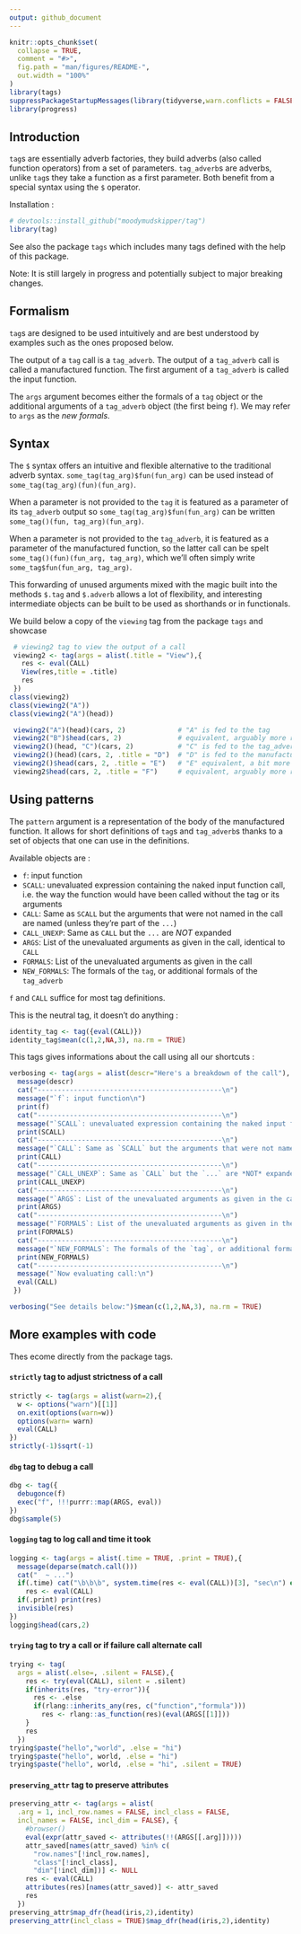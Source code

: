 ---
output: github_document
---

<!-- README.md is generated from README.Rmd. Please edit that file -->

```{r setup, include = FALSE}
knitr::opts_chunk$set(
  collapse = TRUE,
  comment = "#>",
  fig.path = "man/figures/README-",
  out.width = "100%"
)
library(tags)
suppressPackageStartupMessages(library(tidyverse,warn.conflicts = FALSE))
library(progress)
```

## Introduction

`tag`s are essentially adverb factories, they build adverbs (also called
function operators) from a set of parameters. `tag_adverb`s are adverbs,
unlike `tag`s they take a function as a first parameter.
Both benefit from a special syntax using the `$` operator.

Installation :

```{r}
# devtools::install_github("moodymudskipper/tag")
library(tag)
```

See also the package `tags` which includes many tags defined with the help of
this package.

Note: It is still largely in progress and potentially subject to major breaking changes.

## Formalism

`tag`s are designed to be used intuitively and are best understood by
examples such as the ones proposed below.

The output of a `tag` call is a `tag_adverb`. The output of a `tag_adverb`
call is called a manufactured function. The first argument of a `tag_adverb`
is called the input function.

The `args` argument becomes either the formals of a `tag` object or the
additional arguments of a `tag_adverb` object (the first being `f`). We
may refer to `args` as the *new formals*.

## Syntax

The `$` syntax offers an intuitive and flexible alternative to the traditional
adverb syntax. `some_tag(tag_arg)$fun(fun_arg)` can be used instead of
`some_tag(tag_arg)(fun)(fun_arg)`.

When a parameter is not provided to the `tag` it is featured as a parameter
of its `tag_adverb` output so `some_tag(tag_arg)$fun(fun_arg)` can be written
`some_tag()(fun, tag_arg)(fun_arg)`.

When a parameter is not provided to the `tag_adverb`, it is featured as a
parameter of the manufactured function, so the latter call can be spelt
`some_tag()(fun)(fun_arg, tag_arg)`, which we'll often simply write
`some_tag$fun(fun_arg, tag_arg)`.

This forwarding of unused arguments mixed with the magic built into the
methods `$.tag` and `$.adverb` allows a lot of flexibility, and interesting
intermediate objects can be built to be used as shorthands or in functionals.

We build below a copy of the `viewing` tag from the package `tags` and showcase

```{r}
 # viewing2 tag to view the output of a call
 viewing2 <- tag(args = alist(.title = "View"),{
   res <- eval(CALL)
   View(res,title = .title)
   res
 })
class(viewing2)
class(viewing2("A"))
class(viewing2("A")(head))
```

```{r, eval = FALSE}
 viewing2("A")(head)(cars, 2)             # "A" is fed to the tag
 viewing2("B")$head(cars, 2)              # equivalent, arguably more readable
 viewing2()(head, "C")(cars, 2)           # "C" is fed to the tag_adverb
 viewing2()(head)(cars, 2, .title = "D")  # "D" is fed to the manufactured function
 viewing2()$head(cars, 2, .title = "E")   # "E" equivalent, a bit more readable
 viewing2$head(cars, 2, .title = "F")     # equivalent, arguably more readable
```

## Using patterns

 The `pattern` argument is a representation of the body of the manufactured
 function. It allows for short definitions of `tag`s and `tag_adverb`s thanks
  to a set of objects that one can use in the definitions.

Available objects are :

- `f`: input function
- `SCALL`: unevaluated expression containing the naked input function call, i.e. the way the function would have been called without the tag or its arguments
- `CALL`: Same as `SCALL` but the arguments that were not named in the call are named (unless they're part of the `...`)
- `CALL_UNEXP`: Same as `CALL` but the `...` are *NOT* expanded
- `ARGS`: List of the unevaluated arguments as given in the call, identical to `CALL`
- `FORMALS`: List of the unevaluated arguments as given in the call
- `NEW_FORMALS`: The formals of the `tag`, or additional formals of the `tag_adverb`

 `f` and `CALL` suffice for most tag definitions.

This is the neutral tag, it doesn't do anything :


```{r}
identity_tag <- tag({eval(CALL)})
identity_tag$mean(c(1,2,NA,3), na.rm = TRUE)
```

This tags gives informations about the call using all our shortcuts :

```{r}
verbosing <- tag(args = alist(descr="Here's a breakdown of the call"), {
  message(descr)
  cat("----------------------------------------------\n")
  message("`f`: input function\n")
  print(f)
  cat("----------------------------------------------\n")
  message("`SCALL`: unevaluated expression containing the naked input function call\n")
  print(SCALL)
  cat("----------------------------------------------\n")
  message("`CALL`: Same as `SCALL` but the arguments that were not named in the call are named\n")
  print(CALL)
  cat("----------------------------------------------\n")
  message("`CALL_UNEXP`: Same as `CALL` but the `...` are *NOT* expanded\n")
  print(CALL_UNEXP)
  cat("----------------------------------------------\n")
  message("`ARGS`: List of the unevaluated arguments as given in the call, identical to `CALL`\n")
  print(ARGS)
  cat("----------------------------------------------\n")
  message("`FORMALS`: List of the unevaluated arguments as given in the call\n")
  print(FORMALS)
  cat("----------------------------------------------\n")
  message("`NEW_FORMALS`: The formals of the `tag`, or additional formals of the `tag_adverb`\n")
  print(NEW_FORMALS)
  cat("----------------------------------------------\n")
  message("`Now evaluating call:\n")
  eval(CALL)
 })

verbosing("See details below:")$mean(c(1,2,NA,3), na.rm = TRUE)
```


## More examples with code
 
Thes ecome directly from the package tags.

#### `strictly` tag to adjust strictness of a call

```{r}
strictly <- tag(args = alist(warn=2),{
  w <- options("warn")[[1]]
  on.exit(options(warn=w))
  options(warn= warn)
  eval(CALL)
})
strictly(-1)$sqrt(-1)
```


#### `dbg` tag to debug a call

```{r, eval = FALSE}
dbg <- tag({
  debugonce(f)
  exec("f", !!!purrr::map(ARGS, eval))
})
dbg$sample(5)
```

#### `logging` tag to log call and time it took

```{r}
logging <- tag(args = alist(.time = TRUE, .print = TRUE),{
  message(deparse(match.call()))
  cat("  ~ ...")
  if(.time) cat("\b\b\b", system.time(res <- eval(CALL))[3], "sec\n") else
    res <- eval(CALL)
  if(.print) print(res)
  invisible(res)
})
logging$head(cars,2)
```

#### `trying` tag to try a call or if failure call alternate call

```{r}
trying <- tag(
  args = alist(.else=, .silent = FALSE),{
    res <- try(eval(CALL), silent = .silent)
    if(inherits(res, "try-error")){
      res <- .else
      if(rlang::inherits_any(res, c("function","formula")))
        res <- rlang::as_function(res)(eval(ARGS[[1]]))
    }
    res
  })
trying$paste("hello","world", .else = "hi")
trying$paste("hello", world, .else = "hi")
trying$paste("hello", world, .else = "hi", .silent = TRUE)
```

#### `preserving_attr` tag to preserve attributes

```{r}
preserving_attr <- tag(args = alist(
  .arg = 1, incl_row.names = FALSE, incl_class = FALSE,
  incl_names = FALSE, incl_dim = FALSE), {
    #browser()
    eval(expr(attr_saved <- attributes(!!(ARGS[[.arg]]))))
    attr_saved[names(attr_saved) %in% c(
      "row.names"[!incl_row.names],
      "class"[!incl_class],
      "dim"[!incl_dim])] <- NULL
    res <- eval(CALL)
    attributes(res)[names(attr_saved)] <- attr_saved
    res
  })
preserving_attr$map_dfr(head(iris,2),identity)
preserving_attr(incl_class = TRUE)$map_dfr(head(iris,2),identity)
```

